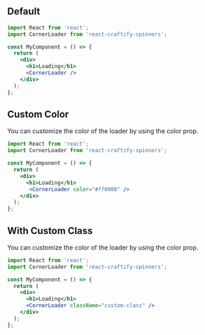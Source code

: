 
<Meta title="Spinners/CornerLoader" component={CornerLoader} />

## Default

```jsx
import React from 'react';
import CornerLoader from 'react-craftify-spinners';

const MyComponent = () => {
  return (
    <div>
      <h1>Loading</h1>
      <CornerLoader />
    </div>
  );
};
```


## Custom Color

You can customize the color of the loader by using the color prop.

```jsx
import React from 'react';
import CornerLoader from 'react-craftify-spinners';

const MyComponent = () => {
  return (
    <div>
      <h1>Loading</h1>
       <CornerLoader color="#ff0000" />
    </div>
  );
};
```
## With Custom Class

You can customize the color of the loader by using the color prop.

```jsx
import React from 'react';
import CornerLoader from 'react-craftify-spinners';

const MyComponent = () => {
  return (
    <div>
      <h1>Loading</h1>
      <CornerLoader className="custom-class" />
    </div>
  );
};
```